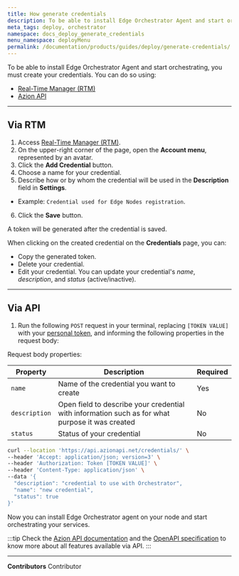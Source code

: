 ```yaml
---
title: How generate credentials
description: To be able to install Edge Orchestrator Agent and start orchestrating, you must create your credentials.
meta_tags: deploy, orchestrator
namespace: docs_deploy_generate_credentials
menu_namespace: deployMenu
permalink: /documentation/products/guides/deploy/generate-credentials/
---
```


To be able to install Edge Orchestrator Agent and start orchestrating, you must create your credentials. You can do so using:

- [Real-Time Manager (RTM)](/en/documentation/products/guides/how-to-access-rtm/)
- [Azion API](https://api.azion.com/)

---

## Via RTM 


1. Access [Real-Time Manager (RTM)](https://manager.azion.com/).
2. On the upper-right corner of the page, open the **Account menu**, represented by an avatar.
3. Click the **Add Credential** button.
4. Choose a name for your credential.
5. Describe how or by whom the credential will be used in the **Description** field in **Settings**.
- Example: `Credential used for Edge Nodes registration`.
6. Click the **Save** button.

A token will be generated after the credential is saved.

When clicking on the created credential on the **Credentials** page, you can:

- Copy the generated token.
- Delete your credential.
- Edit your credential. You can update your credential's *name*, *description*, and *status* (active/inactive).

---

## Via API 

1. Run the following `POST` request in your terminal, replacing `[TOKEN VALUE]` with your [personal token](/en/documentation/products/guides/personal-tokens/), and informing the following properties in the request body:

Request body properties: 

| Property | Description | Required | 
| - | - | - | 
| `name` | Name of the credential you want to create  | Yes |
| `description` | Open field to describe your credential with information such as for what purpose it was created | No |
| `status` | Status of your credential | No  |

```bash 
curl --location 'https://api.azionapi.net/credentials/' \
--header 'Accept: application/json; version=3' \
--header 'Authorization: Token [TOKEN VALUE]' \
--header 'Content-Type: application/json' \
--data '{
  "description": "credential to use with Orchestrator",
  "name": "new credential",
  "status": true
}'
```

Now you can install Edge Orchestrator agent on your node and start orchestrating your services.

:::tip
Check the [Azion API documentation](https://api.azion.com/) and the [OpenAPI specification](https://github.com/aziontech/azionapi-openapi/) to know more about all features available via API.
:::

---


**Contributors** <ContributorList>Contributor</ContributorList>
